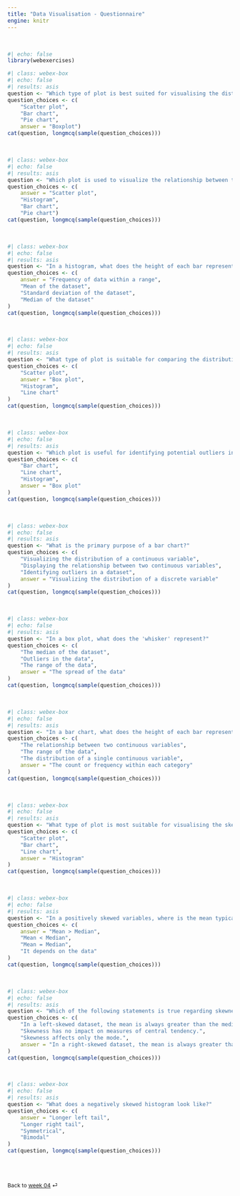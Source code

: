 ```yaml
---
title: "Data Visualisation - Questionnaire"
engine: knitr
---
```


<br>

```r
#| echo: false
library(webexercises)
```

```r
#| class: webex-box
#| echo: false
#| results: asis 
question <- "Which type of plot is best suited for visualising the distribution of a single continuous variable?"
question_choices <- c(
    "Scatter plot",
    "Bar chart",
    "Pie chart",
    answer = "Boxplot")
cat(question, longmcq(sample(question_choices)))
```

<br>

```r
#| class: webex-box
#| echo: false
#| results: asis 
question <- "Which plot is used to visualize the relationship between two continuous variables?"
question_choices <- c(
    answer = "Scatter plot",
    "Histogram",
    "Bar chart",
    "Pie chart")
cat(question, longmcq(sample(question_choices)))
```

<br>

```r
#| class: webex-box
#| echo: false
#| results: asis 
question <- "In a histogram, what does the height of each bar represent by default?"
question_choices <- c(
    answer = "Frequency of data within a range",
    "Mean of the dataset",
    "Standard deviation of the dataset",
    "Median of the dataset"
)
cat(question, longmcq(sample(question_choices)))
```

<br>

```r
#| class: webex-box
#| echo: false
#| results: asis 
question <- "What type of plot is suitable for comparing the distribution of a continuous variable across different categories?"
question_choices <- c(
    "Scatter plot",
    answer = "Box plot",
    "Histogram",
    "Line chart"
)
cat(question, longmcq(sample(question_choices)))
```

<br>

```r
#| class: webex-box
#| echo: false
#| results: asis 
question <- "Which plot is useful for identifying potential outliers in a dataset?"
question_choices <- c(
    "Bar chart",
    "Line chart",
    "Histogram",
    answer = "Box plot"
)
cat(question, longmcq(sample(question_choices)))
```

<br>

```r
#| class: webex-box
#| echo: false
#| results: asis 
question <- "What is the primary purpose of a bar chart?"
question_choices <- c(
    "Visualizing the distribution of a continuous variable",
    "Displaying the relationship between two continuous variables",
    "Identifying outliers in a dataset",
    answer = "Visualizing the distribution of a discrete variable"
)
cat(question, longmcq(sample(question_choices)))
```

<br>

```r
#| class: webex-box
#| echo: false
#| results: asis 
question <- "In a box plot, what does the 'whisker' represent?"
question_choices <- c(
    "The median of the dataset",
    "Outliers in the data",
    "The range of the data",
    answer = "The spread of the data"
)
cat(question, longmcq(sample(question_choices)))
```

<br>

```r
#| class: webex-box
#| echo: false
#| results: asis 
question <- "In a bar chart, what does the height of each bar represent?"
question_choices <- c(
    "The relationship between two continuous variables",
    "The range of the data",
    "The distribution of a single continuous variable",
    answer = "The count or frequency within each category"
)
cat(question, longmcq(sample(question_choices)))
```

<br>

```r
#| class: webex-box
#| echo: false
#| results: asis 
question <- "What type of plot is most suitable for visualising the skewness of continuous data?"
question_choices <- c(
    "Scatter plot",
    "Bar chart",
    "Line chart",
    answer = "Histogram"
)
cat(question, longmcq(sample(question_choices)))
```

<br>

```r
#| class: webex-box
#| echo: false
#| results: asis 
question <- "In a positively skewed variables, where is the mean typically located in relation to the median?"
question_choices <- c(
    answer = "Mean > Median",
    "Mean < Median",
    "Mean = Median",
    "It depends on the data"
)
cat(question, longmcq(sample(question_choices)))
```

<br>

```r
#| class: webex-box
#| echo: false
#| results: asis 
question <- "Which of the following statements is true regarding skewness and measures of central tendency?"
question_choices <- c(
    "In a left-skewed dataset, the mean is always greater than the median.",
    "Skewness has no impact on measures of central tendency.",
    "Skewness affects only the mode.",
    answer = "In a right-skewed dataset, the mean is always greater than the median."
)
cat(question, longmcq(sample(question_choices)))
```

<br>

```r
#| class: webex-box
#| echo: false
#| results: asis 
question <- "What does a negatively skewed histogram look like?"
question_choices <- c(
    answer = "Longer left tail",
    "Longer right tail",
    "Symmetrical",
    "Bimodal"
)
cat(question, longmcq(sample(question_choices)))
```

<br><br>

::: {style="font-size: 0.875em;"}
Back to [week 04](/weeks/week-4.qmd) ⏎
:::